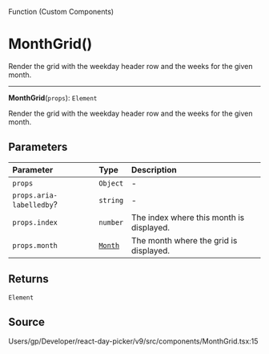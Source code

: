 <SectionTitle>Function (Custom Components)</SectionTitle>

# MonthGrid()

<Description>
Render the grid with the weekday header row and the weeks for the given
month.
</Description>

---

<a id="undefined" name="undefined"></a>

<SignatureMemberIdentifier>**MonthGrid**(`props`): `Element`</SignatureMemberIdentifier>

Render the grid with the weekday header row and the weeks for the given
month.

## Parameters

| Parameter | Type | Description |
| :------ | :------ | :------ |
| `props` | `Object` | - |
| `props.aria-labelledby`? | `string` | - |
| `props.index` | `number` | The index where this month is displayed. |
| `props.month` | [`Month`](/api/classes/Month.md) | The month where the grid is displayed. |

## Returns

`Element`

## Source

Users/gp/Developer/react-day-picker/v9/src/components/MonthGrid.tsx:15
